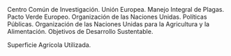\item[CCI] Centro Común de Investigación.
\item[UE] Unión Europea.
\item[MIP] Manejo Integral de Plagas.
\item[PVE] Pacto Verde Europeo.
\item[ONU] Organización de las Naciones Unidas.
\item[PPs] Políticas Públicas.
\item[FAO] Organización de las Naciones Unidas para la Agricultura y la Alimentación.
\item[ODS] Objetivos de Desarrollo Sustentable.
\item[SAU] Superficie Agrícola Utilizada.


